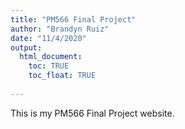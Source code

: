 ```yaml
---
title: "PM566 Final Project"
author: "Brandyn Ruiz"
date: "11/4/2020"
output: 
  html_document:
    toc: TRUE
    toc_float: TRUE
    
---
```


This is my PM566 Final Project website.